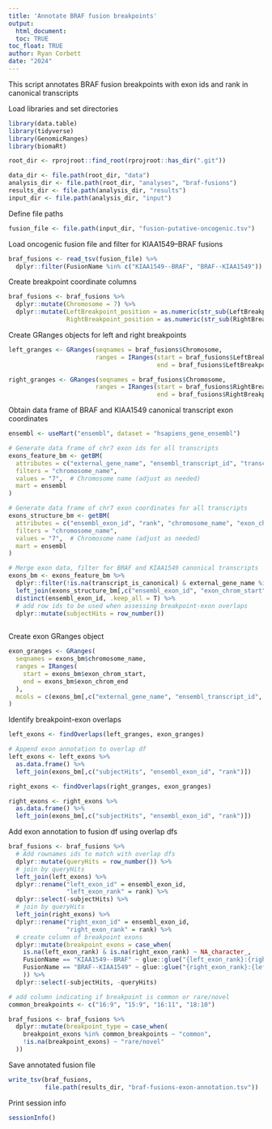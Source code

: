 ```yaml
---
title: 'Annotate BRAF fusion breakpoints'
output: 
  html_document:
  toc: TRUE
toc_float: TRUE
author: Ryan Corbett
date: "2024"
---
```


This script annotates BRAF fusion breakpoints with exon ids and rank in canonical transcripts
  
Load libraries and set directories
  
```r
library(data.table)
library(tidyverse)
library(GenomicRanges)
library(biomaRt)

root_dir <- rprojroot::find_root(rprojroot::has_dir(".git"))

data_dir <- file.path(root_dir, "data")
analysis_dir <- file.path(root_dir, "analyses", "braf-fusions")
results_dir <- file.path(analysis_dir, "results")
input_dir <- file.path(analysis_dir, "input")
```

Define file paths
```r
fusion_file <- file.path(input_dir, "fusion-putative-oncogenic.tsv")

```

Load oncogenic fusion file and filter for KIAA1549--BRAF fusions

```r
braf_fusions <- read_tsv(fusion_file) %>%
  dplyr::filter(FusionName %in% c("KIAA1549--BRAF", "BRAF--KIAA1549"))

```

Create breakpoint coordinate columns

```r
braf_fusions <- braf_fusions %>%
  dplyr::mutate(Chromosome = 7) %>%
  dplyr::mutate(LeftBreakpoint_position = as.numeric(str_sub(LeftBreakpoint, start = 3)),
                RightBreakpoint_position = as.numeric(str_sub(RightBreakpoint, start = 3)))

```

Create GRanges objects for left and right breakpoints

```r
left_granges <- GRanges(seqnames = braf_fusions$Chromosome,
                        ranges = IRanges(start = braf_fusions$LeftBreakpoint_position,
                                         end = braf_fusions$LeftBreakpoint_position))

right_granges <- GRanges(seqnames = braf_fusions$Chromosome,
                        ranges = IRanges(start = braf_fusions$RightBreakpoint_position,
                                         end = braf_fusions$RightBreakpoint_position))

```

Obtain data frame of BRAF and KIAA1549 canonical transcript exon coordinates

```r
ensembl <- useMart("ensembl", dataset = "hsapiens_gene_ensembl")

# Generate data frame of chr7 exon ids for all transcripts
exons_feature_bm <- getBM(
  attributes = c("external_gene_name", "ensembl_transcript_id", "transcript_is_canonical", "ensembl_exon_id", "chromosome_name"),
  filters = "chromosome_name",
  values = "7",  # Chromosome name (adjust as needed)
  mart = ensembl
)

# Generate data frame of chr7 exon coordinates for all transcripts
exons_structure_bm <- getBM(
  attributes = c("ensembl_exon_id", "rank", "chromosome_name", "exon_chrom_start", "exon_chrom_end"),
  filters = "chromosome_name",
  values = "7",  # Chromosome name (adjust as needed)
  mart = ensembl
)

# Merge exon data, filter for BRAF and KIAA1549 canonical transcripts
exons_bm <- exons_feature_bm %>%
  dplyr::filter(!is.na(transcript_is_canonical) & external_gene_name %in% c("BRAF", "KIAA1549")) %>%
  left_join(exons_structure_bm[,c("ensembl_exon_id", "exon_chrom_start", "exon_chrom_end", "rank")]) %>%
  distinct(ensembl_exon_id, .keep_all = T) %>%
  # add row ids to be used when assessing breakpoint-exon overlaps
  dplyr::mutate(subjectHits = row_number())
  
```

Create exon GRanges object

```r
exon_granges <- GRanges(
  seqnames = exons_bm$chromosome_name,
  ranges = IRanges(
    start = exons_bm$exon_chrom_start,
    end = exons_bm$exon_chrom_end
  ),
  mcols = c(exons_bm[,c("external_gene_name", "ensembl_transcript_id", "ensembl_exon_id", "rank")])
)

```

Identify breakpoint-exon overlaps

```r
left_exons <- findOverlaps(left_granges, exon_granges)

# Append exon annotation to overlap df
left_exons <- left_exons %>%
  as.data.frame() %>%
  left_join(exons_bm[,c("subjectHits", "ensembl_exon_id", "rank")])

right_exons <- findOverlaps(right_granges, exon_granges)

right_exons <- right_exons %>%
  as.data.frame() %>%
  left_join(exons_bm[,c("subjectHits", "ensembl_exon_id", "rank")])

```

Add exon annotation to fusion df using overlap dfs

```r

braf_fusions <- braf_fusions %>%
  # Add rownames ids to match with overlap dfs
  dplyr::mutate(queryHits = row_number()) %>%
  # join by queryHits
  left_join(left_exons) %>%
  dplyr::rename("left_exon_id" = ensembl_exon_id,
                "left_exon_rank" = rank) %>%
  dplyr::select(-subjectHits) %>%
  # join by queryHits
  left_join(right_exons) %>%
  dplyr::rename("right_exon_id" = ensembl_exon_id,
                "right_exon_rank" = rank) %>%
  # create column of breakpoint exons
  dplyr::mutate(breakpoint_exons = case_when(
    is.na(left_exon_rank) & is.na(right_exon_rank) ~ NA_character_,
    FusionName == "KIAA1549--BRAF" ~ glue::glue("{left_exon_rank}:{right_exon_rank}"),
    FusionName == "BRAF--KIAA1549" ~ glue::glue("{right_exon_rank}:{left_exon_rank}")
    )) %>%
  dplyr::select(-subjectHits, -queryHits)

# add column indicating if breakpoint is common or rare/novel
common_breakpoints <- c("16:9", "15:9", "16:11", "18:10")

braf_fusions <- braf_fusions %>%
  dplyr::mutate(breakpoint_type = case_when(
    breakpoint_exons %in% common_breakpoints ~ "common",
    !is.na(breakpoint_exons) ~ "rare/novel"
  ))

```

Save annotated fusion file

```r
write_tsv(braf_fusions, 
          file.path(results_dir, "braf-fusions-exon-annotation.tsv"))

```

Print session info

```r
sessionInfo()

```